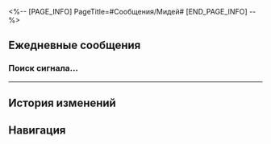 <%-- [PAGE_INFO]
PageTitle=#Сообщения/Мидей#
[END_PAGE_INFO] --%>
{{Сообщение Инфобокс
|id          = 1404
|Изображение = Персонаж Мидей Иконка.png
|Тип         = Персонаж
|Отправитель = Мидей
|ПодписьСоо  = Тренируйся за троих, ешь за семерых
|Фракция     = Амфореус
}}

==Ежедневные сообщения==
===Поиск сигнала...===
{{Сообщения
|условие_получения = 
|текст=
:{{Диалог|Предупреждение}} Поиск сигнала...
:{{Диалог|Предупреждение}} Нестабильное соединение
:'''Мидей:''' (Первопроходец), я чувствую приближение эры воскресающей земли.
:'''Мидей:''' Перед тем как отправиться в последний путь, воин должен сказать товарищам последние слова.
:'''Мидей:''' Золотые нити странно колеблются. Скажу коротко.
:'''Мидей:''' ...
:'''Мидей:''' Очередная ошибка отправки сообщения.
:'''Мидей:''' (Первопроходец), я чувствую приближение эры воскресающей земли.
:'''Мидей:''' Перед тем как отправиться в последний путь, воин должен сказать товарищам последние слова.
:'''Мидей:''' Золотые нити странно колеблются. Скажу коротко.
:'''Мидей:''' Я буду защищать Преследующих пламя до последнего мига и убежусь, что все ядра пламени возвращены.
:'''Мидей:''' Каким бы ни было будущее, сохрани крепкое тело и здоровый дух.
:'''Мидей:''' Если встретишь выживших кремносцев, передай им от меня:
:'''Мидей:''' Царь будет держать своё слово, пока не уснёт вечным сном на родной земле.
:'''Мидей:''' Дух Кремноса непоколебим.
:{Выбор} Мы тебя тоже не подведём.
::'''(Первопроходец):''' Мы тебя тоже не подведём.
:{Выбор} Я передам.
::'''(Первопроходец):''' Не волнуйся, я сообщу им.
:{Выбор} Когда мы встретимся снова?
::'''(Первопроходец):''' Когда мы встретимся снова?
:{{Диалог|Предупреждение}} Ошибка отправки сообщения.
:{{Диалог|Предупреждение}} Пользователь в настоящее время недоступен. Попробуйте позднее.
}}
----

==История изменений==
{{История изменений|3.5}}

==Навигация==
{{Сообщения Навбокс}}